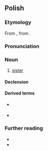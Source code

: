 ==Polish==

===Etymology===
From {{inh|pl|sla-pro|*sestra}}, from {{inh|pl|ine-pro|*swésōr}}.

===Pronunciation===
{{pl-p|a=Pl-siostra.ogg}}

===Noun===
{{pl-noun|f|dim=siostrzyczka}}

# [[sister]]

====Declension====
{{pl-decl-noun
|siostra|siostry
|siostry|sióstr
|siostrze|siostrom
|siostrę|siostry
|siostrą|siostrami
|siostrze|siostrach
|siostro|siostry
}}

====Derived terms====
* {{q|adjective}} {{l|pl|siostrzany}}
* {{q|nouns}} {{l|pl|[[siostrunia]], [[siostrzyca]], [[siostrzyczka]]}}

===Further reading===
* {{R:pl:WSJP}}
* {{R:PWN}}

{{c|pl|Female family members}}